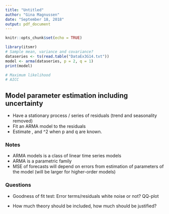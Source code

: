 ```yaml
---
title: "Untitled"
author: "Gina Magnussen"
date: "September 18, 2018"
output: pdf_document
---
```


```r
knitr::opts_chunk$set(echo = TRUE)
```

```r
library(itsmr)
# Sample mean, variance and covariance?
dataseries <- ts(read.table("DataEx3G14.txt"))
model <- arma(dataseries, p = 2, q = 1)
print(model)

# Maximum likelihood
# AICC 

```



## Model parameter estimation including uncertainty
\todo{What assumptions are / can be made?}


* Have a stationary process / series of residuals (trend and seasonality removed)
* Fit an ARMA model to the residuals 
* Estimate \phi, \theta and \sigma^2 when p and q are known.

\begin{itemize}
  \item Weakly / strictly stationary
  \item Causal
  \item Existence and uniqueness
  \item ACF / PACF
  \item AICC criterion
\end{itemize}


### Notes

* ARMA models is a class of linear time series models
* ARMA is a parametric family 
* MSE of forecasts will depend on errors from estimation of parameters of the model (will be larger for higher-order models)



### Questions

* Goodness of fit test: Error terms/residuals white noise or not? QQ-plot

* How much theory should be included, how much should be justified?





